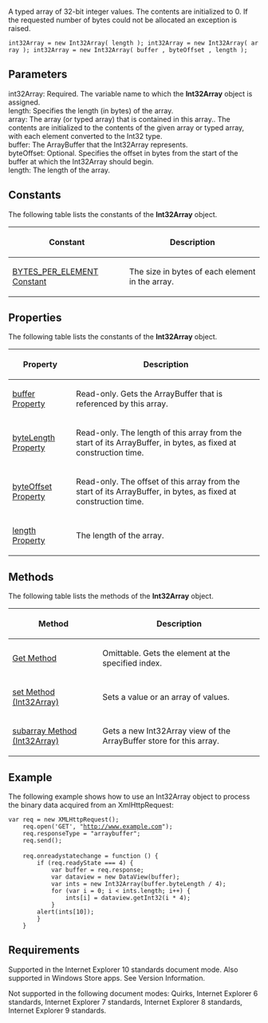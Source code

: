 A typed array of 32-bit integer values. The contents are initialized to 0. If the requested number of bytes could not be allocated an exception is raised.

 int32Array = new Int32Array( length ); int32Array = new Int32Array( array ); int32Array = new Int32Array( buffer , byteOffset , length );

==Parameters==
; int32Array: Required. The variable name to which the '''Int32Array''' object is assigned.
; length: Specifies the length (in bytes) of the array.
; array: The array (or typed array) that is contained in this array.. The contents are initialized to the contents of the given array or typed array, with each element converted to the Int32 type.
; buffer: The ArrayBuffer that the Int32Array represents.
; byteOffset: Optional. Specifies the offset in bytes from the start of the buffer at which the Int32Array should begin.
; length: The length of the array.

==Constants==
The following table lists the constants of the '''Int32Array''' object.

{| class='wikitable'
|-
! Constant
! Description
|-
| [[Objects/Int32Array/BYTES PER ELEMENT Constant|BYTES_PER_ELEMENT Constant]]
| The size in bytes of each element in the array.
|}

==Properties==
The following table lists the constants of the '''Int32Array''' object.

{| class='wikitable'
|-
! Property
! Description
|-
| [[Objects/Int32Array/buffer|buffer Property]]
| Read-only. Gets the ArrayBuffer that is referenced by this array.
|-
| [[Objects/Int32Array/byteLength|byteLength Property]]
| Read-only. The length of this array from the start of its ArrayBuffer, in bytes, as fixed at construction time.
|-
| [[Objects/Int32Array/byteOffset|byteOffset Property]]
| Read-only. The offset of this array from the start of its ArrayBuffer, in bytes, as fixed at construction time.
|-
| [[Objects/Float32Array/length|length Property]]
| The length of the array.
|}

==Methods==
The following table lists the methods of the '''Int32Array''' object.

{| class='wikitable'
|-
! Method
! Description
|-
| [[Objects/Int32Array/get|Get Method]]
| Omittable. Gets the element at the specified index.
|-
| [[Objects/Int32Array/set|set Method (Int32Array)]]
| Sets a value or an array of values.
|-
| [[Objects/Int32Array/subarray|subarray Method (Int32Array)]]
| Gets a new Int32Array view of the ArrayBuffer store for this array.
|}

==Example==
The following example shows how to use an Int32Array object to process the binary data acquired from an XmlHttpRequest:

 var req = new XMLHttpRequest();
     req.open('GET', "http://www.example.com");
     req.responseType = "arraybuffer";
     req.send();
 
     req.onreadystatechange = function () {
         if (req.readyState === 4) {
             var buffer = req.response;
             var dataview = new DataView(buffer);
             var ints = new Int32Array(buffer.byteLength / 4);
             for (var i = 0; i &lt; ints.length; i++) {
                 ints[i] = dataview.getInt32(i * 4);
             }
         alert(ints[10]);
         }
     }

==Requirements==
Supported in the Internet Explorer 10 standards document mode. Also supported in Windows Store apps. See Version Information.

Not supported in the following document modes: Quirks, Internet Explorer 6 standards, Internet Explorer 7 standards, Internet Explorer 8 standards, Internet Explorer 9 standards.


